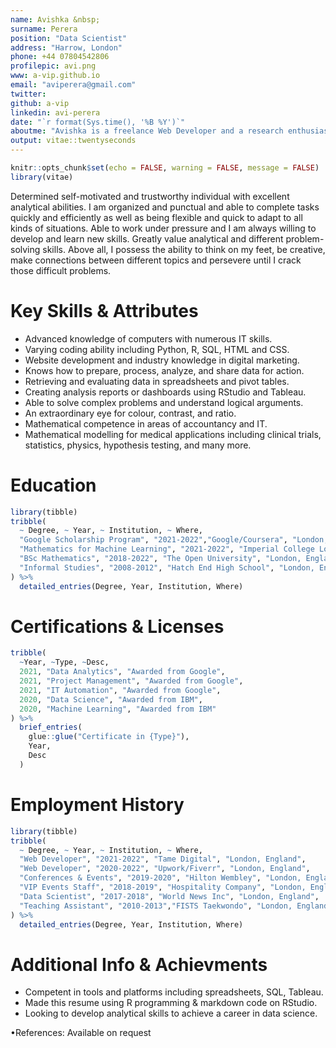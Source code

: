 ---
name: Avishka &nbsp;
surname: Perera
position: "Data Scientist"
address: "Harrow, London"
phone: +44 07804542806
profilepic: avi.png
www: a-vip.github.io
email: "aviperera@gmail.com"
twitter: 
github: a-vip
linkedin: avi-perera
date: "`r format(Sys.time(), '%B %Y')`"
aboutme: "Avishka is a freelance Web Developer and a research enthusiast involved in Digital Distribution & Web Analytics. His areas of expertise include designing and developing websites, data analysis, project management, and research understanding. &nbsp; "
output: vitae::twentyseconds
---

```{r setup, include=FALSE}
knitr::opts_chunk$set(echo = FALSE, warning = FALSE, message = FALSE)
library(vitae)
```

Determined self-motivated and trustworthy individual with excellent analytical abilities. I am organized and punctual and able to complete
tasks quickly and efficiently as well as being flexible and quick to adapt to all kinds of situations. Able to work under pressure
and I am always willing to develop and learn new skills. Greatly value analytical and different problem-solving skills.
Above all, I possess the ability to think on my feet, be creative, make connections between different topics and persevere until
I crack those difficult problems.



# Key Skills & Attributes

 * Advanced knowledge of computers with numerous IT skills.
 * Varying coding ability including Python, R, SQL, HTML and CSS.
 * Website development and industry knowledge in digital marketing.
 * Knows how to prepare, process, analyze, and share data for action.
 * Retrieving and evaluating data in spreadsheets and pivot tables.
 * Creating analysis reports or dashboards using RStudio and Tableau.
 * Able to solve complex problems and understand logical arguments.
 * An extraordinary eye for colour, contrast, and ratio.
 * Mathematical competence in areas of accountancy and IT.
 * Mathematical modelling for medical applications including clinical trials, statistics, physics, hypothesis testing, and many more.


# Education

```{r}
library(tibble)
tribble(
  ~ Degree, ~ Year, ~ Institution, ~ Where,
  "Google Scholarship Program", "2021-2022","Google/Coursera", "London, England",
  "Mathematics for Machine Learning", "2021-2022", "Imperial College London", "London, England",
  "BSc Mathematics", "2018-2022", "The Open University", "London, England",
  "Informal Studies", "2008-2012", "Hatch End High School", "London, England"
) %>% 
  detailed_entries(Degree, Year, Institution, Where)
```

# Certifications & Licenses

```{r}
tribble(
  ~Year, ~Type, ~Desc,
  2021, "Data Analytics", "Awarded from Google",
  2021, "Project Management", "Awarded from Google",
  2021, "IT Automation", "Awarded from Google",
  2020, "Data Science", "Awarded from IBM",
  2020, "Machine Learning", "Awarded from IBM"
) %>% 
  brief_entries(
    glue::glue("Certificate in {Type}"),
    Year, 
    Desc
  )
```

# Employment History

```{r}
library(tibble)
tribble(
  ~ Degree, ~ Year, ~ Institution, ~ Where,
  "Web Developer", "2021-2022", "Tame Digital", "London, England",
  "Web Developer", "2020-2022", "Upwork/Fiverr", "London, England",
  "Conferences & Events", "2019-2020", "Hilton Wembley", "London, England",
  "VIP Events Staff", "2018-2019", "Hospitality Company", "London, England",
  "Data Scientist", "2017-2018", "World News Inc", "London, England",
  "Teaching Assistant", "2010-2013","FISTS Taekwondo", "London, England"
) %>% 
  detailed_entries(Degree, Year, Institution, Where)
```

# Additional Info & Achievments

 * Competent in tools and platforms including spreadsheets, SQL, Tableau.
 * Made this resume using R programming & markdown code on RStudio.
 * Looking to develop analytical skills to achieve a career in data science.



•References: Available on request
 